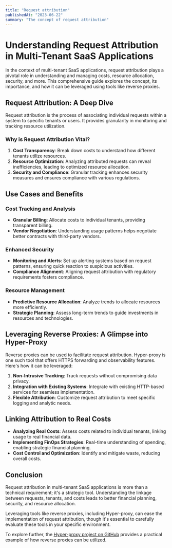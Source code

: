 ```yaml
---
title: "Request attribution"
publishedAt: "2023-06-22"
summary: "The concept of request attribution"
---
```


# Understanding Request Attribution in Multi-Tenant SaaS Applications

In the context of multi-tenant SaaS applications, request attribution plays a pivotal role in understanding and managing costs, resource allocation, security, and more. This comprehensive guide explores the concept, its importance, and how it can be leveraged using tools like reverse proxies.

## Request Attribution: A Deep Dive

Request attribution is the process of associating individual requests within a system to specific tenants or users. It provides granularity in monitoring and tracking resource utilization.

### Why is Request Attribution Vital?

1. **Cost Transparency**: Break down costs to understand how different tenants utilize resources.
2. **Resource Optimization**: Analyzing attributed requests can reveal inefficiencies, leading to optimized resource allocation.
3. **Security and Compliance**: Granular tracking enhances security measures and ensures compliance with various regulations.

## Use Cases and Benefits

### Cost Tracking and Analysis

- **Granular Billing**: Allocate costs to individual tenants, providing transparent billing.
- **Vendor Negotiation**: Understanding usage patterns helps negotiate better contracts with third-party vendors.

### Enhanced Security

- **Monitoring and Alerts**: Set up alerting systems based on request patterns, ensuring quick reaction to suspicious activities.
- **Compliance Alignment**: Aligning request attribution with regulatory requirements fosters compliance.

### Resource Management

- **Predictive Resource Allocation**: Analyze trends to allocate resources more efficiently.
- **Strategic Planning**: Assess long-term trends to guide investments in resources and technologies.

## Leveraging Reverse Proxies: A Glimpse into Hyper-Proxy

Reverse proxies can be used to facilitate request attribution. Hyper-proxy is one such tool that offers HTTPS forwarding and observability features. Here's how it can be leveraged:

1. **Non-Intrusive Tracking**: Track requests without compromising data privacy.
2. **Integration with Existing Systems**: Integrate with existing HTTP-based services for seamless implementation.
3. **Flexible Attribution**: Customize request attribution to meet specific logging and analytic needs.

## Linking Attribution to Real Costs

- **Analyzing Real Costs**: Assess costs related to individual tenants, linking usage to real financial data.
- **Implementing FinOps Strategies**: Real-time understanding of spending, enabling strategic financial planning.
- **Cost Control and Optimization**: Identify and mitigate waste, reducing overall costs.

## Conclusion

Request attribution in multi-tenant SaaS applications is more than a technical requirement; it's a strategic tool. Understanding the linkage between requests, tenants, and costs leads to better financial planning, security, and resource allocation.

Leveraging tools like reverse proxies, including Hyper-proxy, can ease the implementation of request attribution, though it's essential to carefully evaluate these tools in your specific environment.

To explore further, the [Hyper-proxy project on GitHub](https://github.com/elie-h/hyper-proxy) provides a practical example of how reverse proxies can be utilized.
